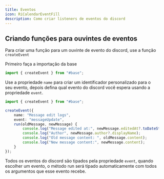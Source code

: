 ```yaml
---
title: Eventos
icon: RiCalendarEventFill
description: Como criar listeners de eventos do discord
---
```


## Criando funções para ouvintes de eventos

Para criar uma função para um ouvinte de evento do discord, use a função `createEvent`

Primeiro faça a importação da base
```ts title="src/events/myevent.ts"
import { createEvent } from "#base";
```

Use a propriedade `name` para criar um identificador personalizado para o seu evento, depois defina qual evento do discord você espera usando a propriedade `event`.
```ts
import { createEvent } from "#base";

createEvent({
    name: "Message edit logs",
    event: "messageUpdate",
    run(oldMessage, newMessage) {
        console.log("Message edited at:", newMessage.editedAt?.toDateString());
        console.log("Author", newMessage.author?.displayName);
        console.log("Old message content: ", oldMessage.content);
        console.log("New message content:", newMessage.content);   
    }
});
```

Todos os eventos do discord são tipados pela propriedade `event`, quando escolher um evento, o método run será tipado automaticamente com todos os argumentos que esse evento recebe.